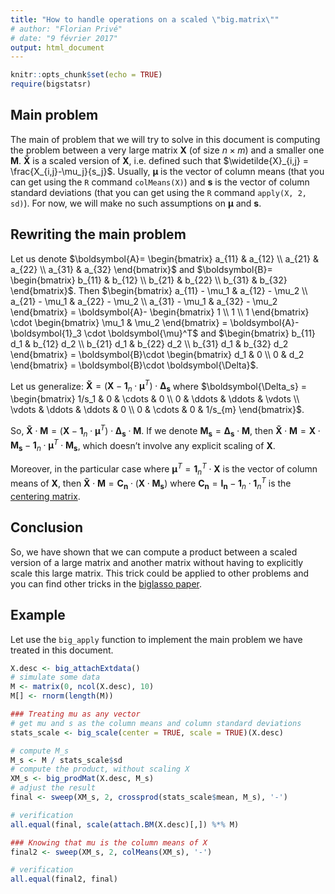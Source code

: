 ```yaml
---
title: "How to handle operations on a scaled \"big.matrix\""
# author: "Florian Privé"
# date: "9 février 2017"
output: html_document
---
```


\newcommand{\vect}[1]{\boldsymbol{#1}}
\newcommand\R{\texttt{R}}
\newcommand\A{\vect{A}}
\newcommand\B{\vect{B}}
\newcommand\X{\vect{X}}
\newcommand\M{\vect{M}}

```r
knitr::opts_chunk$set(echo = TRUE)
require(bigstatsr)
```

## Main problem

The main of problem that we will try to solve in this document is computing the problem between a very large matrix $\X$ (of size $n \times m$) and a smaller one $\M$. $\vect{\widetilde{X}}$ is a scaled version of $\X$, i.e. defined such that $\widetilde{X}_{i,j} = \frac{X_{i,j}-\mu_j}{s_j}$. Usually, $\vect{\mu}$ is the vector of column means (that you can get using the $\R$ command `colMeans(X)`) and $\vect{s}$ is the vector of column standard deviations (that you can get using the $\R$ command `apply(X, 2, sd)`). For now, we will make no such assumptions on $\vect{\mu}$ and $\vect{s}$.

## Rewriting the main problem

Let us denote $\A = \begin{bmatrix}
    a_{11} & a_{12} \\
    a_{21} & a_{22} \\
    a_{31} & a_{32} 
\end{bmatrix}$ and $\B = \begin{bmatrix}
    b_{11} & b_{12} \\
    b_{21} & b_{22} \\
    b_{31} & b_{32} 
\end{bmatrix}$. Then $\begin{bmatrix}
    a_{11} - \mu_1 & a_{12} - \mu_2 \\
    a_{21} - \mu_1 & a_{22} - \mu_2 \\
    a_{31} - \mu_1 & a_{32} - \mu_2 
\end{bmatrix} = \A - \begin{bmatrix}
    1 \\
    1 \\
    1 
\end{bmatrix} \cdot \begin{bmatrix}
    \mu_1 & \mu_2 
\end{bmatrix} = \A - \vect{1}_3 \cdot \vect{\mu}^T$
and $\begin{bmatrix}
    b_{11} d_1 & b_{12} d_2 \\
    b_{21} d_1 & b_{22} d_2 \\
    b_{31} d_1 & b_{32} d_2
\end{bmatrix} = \B \cdot \begin{bmatrix}
    d_1 & 0 \\
    0 & d_2 
\end{bmatrix} = \B \cdot \vect{\Delta}$.

Let us generalize: $\vect{\widetilde{X}} = (\X - \vect{1}_n \cdot \vect{\mu}^T) \cdot \vect{\Delta_s}$ where $\vect{\Delta_s} = \begin{bmatrix}
    1/s_1 & 0 & \cdots & 0 \\
    0 & \ddots & \ddots & \vdots \\
    \vdots & \ddots & \ddots & 0 \\
    0 & \cdots & 0 & 1/s_{m} 
\end{bmatrix}$. 

So, $\vect{\widetilde{X}} \cdot \M = (\X - \vect{1}_n \cdot \vect{\mu}^T) \cdot \vect{\Delta_s} \cdot \M$. If we denote $\vect{M_s} = \vect{\Delta_s} \cdot \M$, then $\vect{\widetilde{X}} \cdot \M = \X \cdot \vect{M_s} - \vect{1}_n \cdot \vect{\mu}^T \cdot \vect{M_s}$, which doesn't involve any explicit scaling of $\X$. 

Moreover, in the particular case where $\vect{\mu}^T = \vect{1}_n^T \cdot \X$ is the vector of column means of $\X$, then $\vect{\widetilde{X}} \cdot \M = \vect{C_n} \cdot (\X \cdot \vect{M_s})$ where $\vect{C_n} = \vect{I_n} - \vect{1}_n \cdot \vect{1}_n^T$ is the [centering matrix](https://en.wikipedia.org/wiki/Centering_matrix). 

## Conclusion

So, we have shown that we can compute a product between a scaled version of a  large matrix and another matrix without having to explicitly scale this large matrix. This trick could be applied to other problems and you can find other tricks in the [biglasso paper](https://arxiv.org/abs/1701.05936).

## Example

Let use the `big_apply` function to implement the main problem we have treated in this document.

```r
X.desc <- big_attachExtdata()
# simulate some data
M <- matrix(0, ncol(X.desc), 10)
M[] <- rnorm(length(M))
```

```r
### Treating mu as any vector
# get mu and s as the column means and column standard deviations
stats_scale <- big_scale(center = TRUE, scale = TRUE)(X.desc)

# compute M_s
M_s <- M / stats_scale$sd
# compute the product, without scaling X
XM_s <- big_prodMat(X.desc, M_s)
# adjust the result
final <- sweep(XM_s, 2, crossprod(stats_scale$mean, M_s), '-')

# verification
all.equal(final, scale(attach.BM(X.desc)[,]) %*% M)

### Knowing that mu is the column means of X
final2 <- sweep(XM_s, 2, colMeans(XM_s), '-')

# verification
all.equal(final2, final)
```

